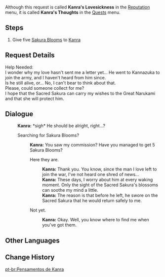 {{Quest Infobox
|id            = 
|image         = NPC Kanra Thumb.png
|type          = Request
|region        = Inazuma
|summary       = Kanra wants some Sakura Blooms so she may comfort herself as she worries about her beloved.
|startLocation = [[Grand Narukami Shrine]], [[Inazuma]]
|characters    = Kanra; Traveler
|rep           = Inazuma
|mora          = 20,000
}}
Although this request is called '''Kanra's Lovesickness''' in the [[Reputation]] menu, it is called '''Kanra's Thoughts''' in the [[Quests]] menu.

==Steps==
#Give five [[Sakura Bloom]]s to [[Kanra]]

==Request Details==
Help Needed:<br />
I wonder why my love hasn't sent me a letter yet... He went to Kannazuka to join the army, and I haven't heard from him since.<br />
Is he still alive, or... No, I can't bear to think about that.<br />
Please, could someone collect {{Color|buzzword|5 Sakura Blooms}} for me?<br />
I hope that the Sacred Sakura can carry my wishes to the Great Narukami and that she will protect him.

==Dialogue==
{{Quest Description|Narukami Island's Kara {{sic}} would like to have 5 Sakura Blooms.}}
{{Dialogue start}}
:'''Kanra:''' *sigh* He should be alright, right...?
:{{DIcon|Quest}} Searching for Sakura Blooms?
::'''Kanra:''' You saw my commission? Have you managed to get 5 Sakura Blooms?
::{{DIcon|Quest}} Here they are.
:::'''Kanra:''' Thank you. You know, since the man I love left to join the war, I've not heard one shred of news...
:::'''Kanra:''' These days, I worry about him at every waking moment. Only the sight of the Sacred Sakura's blossoms can soothe my mind a little.
:::'''Kanra:''' The reason is that before he left, he swore on the Sacred Sakura that he would return safely to me.
::{{DIcon}} Not yet.
:::'''Kanra:''' Okay. Well, you know where to find me when you've got them.
:{{Dialogue end}}

==Other Languages==
{{Other Languages
|en      = Kanra's Thoughts
|zhs     = 甘乐的相思之意
|zhs_rm  = Gānlè de Xiāngsī zhī Yì
|zht     = 甘樂的相思之意
|zht_rm  = Gānlè de Xiāngsī zhī Yì
|zh_tl   = 
|ja      = 甘楽の恋ごころ
|ja_rm   = Kanra no Koigokoro
|ja_tl   = Kanra's Love Feelings
|ko      = 칸라의 그리움
|ko_rm   = 
|ko_tl   = 
|es      = Los pensamientos de Kanra
|es_tl   = Kanra's Thoughts
|fr      = Les pensées de Kanra
|fr_tl   = Kanra's Thoughts
|ru      = Мысли Канры
|ru_tl   = Kanra's Thoughts
|th      = ความหมายแห่งความรักของ Kanra
|th_rm   = 
|th_tl   = 
|vi      = Kanra Tương Tư
|vi_tl   = 
|de      = Kanras Gedanken
|de_tl   = Kanra's Thoughts
|id      = Pemikiran Kanra
|id_tl   = Kanra's Thoughts
|pt      = Pensamentos de Kanra
|pt_tl   = Kanra's Thoughts
}}

==Change History==
{{Change History|2.0}}
[[pt-br:Pensamentos de Kanra]]